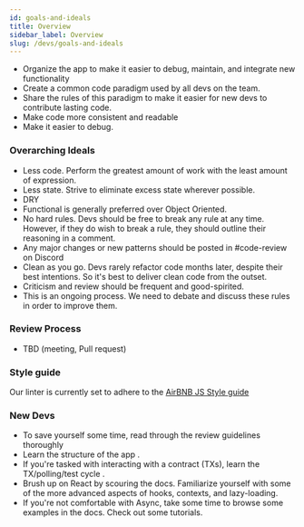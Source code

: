 ```yaml
---
id: goals-and-ideals
title: Overview
sidebar_label: Overview
slug: /devs/goals-and-ideals
---
```



- Organize the app to make it easier to debug, maintain, and integrate new functionality
- Create a common code paradigm used by all devs on the team.
- Share the rules of this paradigm to make it easier for new devs to contribute lasting code.
- Make code more consistent and readable
- Make it easier to debug.

### Overarching Ideals

- Less code. Perform the greatest amount of work with the least amount of expression.
- Less state. Strive to eliminate excess state wherever possible.
- DRY
- Functional is generally preferred over Object Oriented.
- No hard rules. Devs should be free to break any rule at any time. However, if they do wish to break a rule, they should outline their reasoning in a comment.
- Any major changes or new patterns should be posted in #code-review on Discord
- Clean as you go. Devs rarely refactor code months later, despite their best intentions. So it's best to deliver clean code from the outset.
- Criticism and review should be frequent and good-spirited.
- This is an ongoing process. We need to debate and discuss these rules in order to improve them.

### Review Process

- TBD (meeting, Pull request)

### Style guide

Our linter is currently set to adhere to the <a href="https://airbnb.io/javascript/">AirBNB JS Style guide </a>

### New Devs

- To save yourself some time, read through the review guidelines thoroughly
- Learn the <Link to='/docs/devs/contexts'>structure of the app </Link>.
- If you're tasked with interacting with a contract (TXs), learn the <Link to='/docs/devs/tx-polling'>TX/polling/test cycle </Link>.
- Brush up on React by scouring the docs. Familiarize yourself with some of the more advanced aspects of hooks, contexts, and lazy-loading.
- If you're not comfortable with Async, take some time to browse <Link to='/docs/devs/async-await'>some examples </Link>in the docs. Check out some tutorials.
